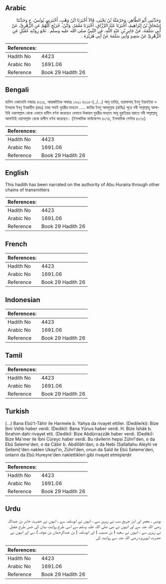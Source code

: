 ## Arabic


<div dir="rtl" lang="ar" style={{fontSize:'larger',backgroundColor:'#f8f9fa',padding:20}}>
وَحَدَّثَنِي أَبُو الطَّاهِرِ، وَحَرْمَلَةُ بْنُ يَحْيَى، قَالاَ أَخْبَرَنَا ابْنُ وَهْبٍ، أَخْبَرَنِي يُونُسُ، ح وَحَدَّثَنَا إِسْحَاقُ بْنُ إِبْرَاهِيمَ، أَخْبَرَنَا عَبْدُ الرَّزَّاقِ، أَخْبَرَنَا مَعْمَرٌ، وَابْنُ، جُرَيْجٍ كُلُّهُمْ عَنِ الزُّهْرِيِّ، عَنْ أَبِي سَلَمَةَ، عَنْ جَابِرِ بْنِ عَبْدِ اللَّهِ، عَنِ النَّبِيِّ صلى الله عليه وسلم ‏.‏ نَحْوَ رِوَايَةِ عُقَيْلٍ عَنِ الزُّهْرِيِّ عَنْ سَعِيدٍ وَأَبِي سَلَمَةَ عَنْ أَبِي هُرَيْرَةَ ‏.‏
</div>
<div style={{backgroundColor:'#f8f9fa',padding:20, marginBottom: 10}}><table> <thead> <tr> <th>References:</th> <th></th> </tr> </thead> <tbody><tr><td>Hadith No</td><td>4423</td></tr><tr><td>Arabic No</td><td>1691.06</td></tr><tr><td>Reference</td><td>Book 29 Hadith 26</td></tr></tbody></table></div>

## Bengali


<div dir="ltr" lang="bn" style={{fontSize:'larger',backgroundColor:'#f8f9fa',padding:20}}>
হাদিস একাডেমি নাম্বারঃ ৪৩১৫, আন্তর্জাতিক নাম্বারঃ ১৬৯১ ৪৩১৫-(../...) আবূ তাহির, হারমালাহ্ ইবনু ইয়াহইয়া ও ইসহাক ইবনু ইবরাহীম (রহঃ) তারা সবাই যুহরীর মাধ্যমে ..... জাবির ইবনু আবদুল্লাহ (রাযিঃ) সূত্রে নবী সাল্লাল্লাহু আলাইহি ওয়াসাল্লাম থেকে এভাবে হাদীস বর্ণনা করেছেন যেভাবে উকায়ল যুহরীর মাধ্যমে আবূ হুরাইরার বরাতে নবী সাল্লাল্লাহু আলাইহি ওয়াসাল্লাম থেকে হাদীস বর্ণনা করেছেন। (ইসলামিক ফাউন্ডেশন ৪২৭৪, ইসলামিক সেন্টার ৪২৭৫)
</div>
<div style={{backgroundColor:'#f8f9fa',padding:20, marginBottom: 10}}><table> <thead> <tr> <th>References:</th> <th></th> </tr> </thead> <tbody><tr><td>Hadith No</td><td>4423</td></tr><tr><td>Arabic No</td><td>1691.06</td></tr><tr><td>Reference</td><td>Book 29 Hadith 26</td></tr></tbody></table></div>

## English


<div dir="ltr" lang="en" style={{fontSize:'larger',backgroundColor:'#f8f9fa',padding:20}}>
This hadith has been narrated on the authority of Abu Huraira through other chains of transmitters
</div>
<div style={{backgroundColor:'#f8f9fa',padding:20, marginBottom: 10}}><table> <thead> <tr> <th>References:</th> <th></th> </tr> </thead> <tbody><tr><td>Hadith No</td><td>4423</td></tr><tr><td>Arabic No</td><td>1691.06</td></tr><tr><td>Reference</td><td>Book 29 Hadith 26</td></tr></tbody></table></div>

## French


<div dir="ltr" lang="fr" style={{fontSize:'larger',backgroundColor:'#f8f9fa',padding:20}}>

</div>
<div style={{backgroundColor:'#f8f9fa',padding:20, marginBottom: 10}}><table> <thead> <tr> <th>References:</th> <th></th> </tr> </thead> <tbody><tr><td>Hadith No</td><td>4423</td></tr><tr><td>Arabic No</td><td>1691.06</td></tr><tr><td>Reference</td><td>Book 29 Hadith 26</td></tr></tbody></table></div>

## Indonesian


<div dir="ltr" lang="id" style={{fontSize:'larger',backgroundColor:'#f8f9fa',padding:20}}>

</div>
<div style={{backgroundColor:'#f8f9fa',padding:20, marginBottom: 10}}><table> <thead> <tr> <th>References:</th> <th></th> </tr> </thead> <tbody><tr><td>Hadith No</td><td>4423</td></tr><tr><td>Arabic No</td><td>1691.06</td></tr><tr><td>Reference</td><td>Book 29 Hadith 26</td></tr></tbody></table></div>

## Tamil


<div dir="ltr" lang="ta" style={{fontSize:'larger',backgroundColor:'#f8f9fa',padding:20}}>

</div>
<div style={{backgroundColor:'#f8f9fa',padding:20, marginBottom: 10}}><table> <thead> <tr> <th>References:</th> <th></th> </tr> </thead> <tbody><tr><td>Hadith No</td><td>4423</td></tr><tr><td>Arabic No</td><td>1691.06</td></tr><tr><td>Reference</td><td>Book 29 Hadith 26</td></tr></tbody></table></div>

## Turkish


<div dir="ltr" lang="tr" style={{fontSize:'larger',backgroundColor:'#f8f9fa',padding:20}}>
(…) Bana Ebû't-Tâhir ile Harmele b. Yahya da rivayet ettiler. (Dedilerki): Bize İbni Vehb haber verdi. (Dediki): Bana Yûnus haber verdi. H. Bize İshâk b. İbrahim dahi rivayet etti. (Dediki): Bize Abdürrazzâk haber verdi. (Dediki): Bize Ma'mer ile İbni Cüreyc haber verdi. Bu râvilerin hepsi Zührî'den, o da Ebû Seleme'den, o da Câbir b. Abdillâh'dan, o da Nebi (Sallallahu Aleyhi ve Sellem)'den naklen Ukayl'in, Zührî'den, onun da Saîd ile Ebû Seleme'den, onların da Ebû Hureyre'den naklettikleri gibi rivayet etmişlerdir
</div>
<div style={{backgroundColor:'#f8f9fa',padding:20, marginBottom: 10}}><table> <thead> <tr> <th>References:</th> <th></th> </tr> </thead> <tbody><tr><td>Hadith No</td><td>4423</td></tr><tr><td>Arabic No</td><td>1691.06</td></tr><tr><td>Reference</td><td>Book 29 Hadith 26</td></tr></tbody></table></div>

## Urdu


<div dir="rtl" lang="ur" style={{fontSize:'larger',backgroundColor:'#f8f9fa',padding:20}}>
یونس ، معمر اور ابن جریج سب نے زہری سے ، انہوں نے ابوسلمہ سے ، انہوں نے حضرت جابر بن عبداللہ رضی اللہ عنہ سے اور انہوں نے نبی صلی اللہ علیہ وسلم سے اسی طرح روایت بیان کی جس طرح عقیل نے زہری سے ، انہوں نے سعید ( بن مسیب ) اور ابوسلمہ ( بن عبدالرحمان بن عوف ) سے اور انہوں نے حضرت ابوہریرہ رضی اللہ عنہ سے روایت کی
</div>
<div style={{backgroundColor:'#f8f9fa',padding:20, marginBottom: 10}}><table> <thead> <tr> <th>References:</th> <th></th> </tr> </thead> <tbody><tr><td>Hadith No</td><td>4423</td></tr><tr><td>Arabic No</td><td>1691.06</td></tr><tr><td>Reference</td><td>Book 29 Hadith 26</td></tr></tbody></table></div>